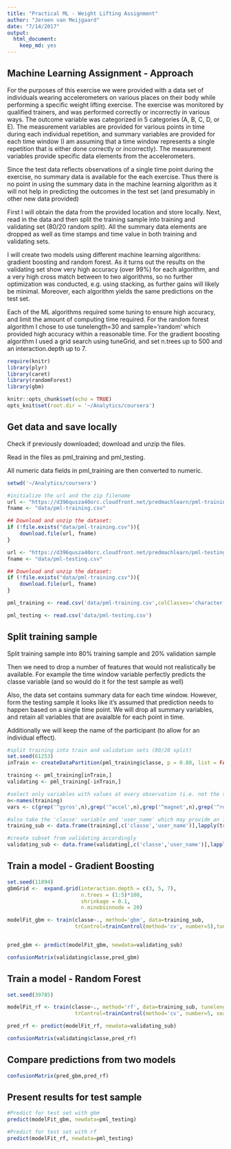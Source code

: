 ```yaml
---
title: "Practical ML - Weight Lifting Assignment"
author: "Jeroen van Meijgaard"
date: "7/14/2017"
output: 
  html_document: 
    keep_md: yes
---
```


## Machine Learning Assignment - Approach

For the purposes of this exercise we were provided with a data set of individuals wearing accelerometers on various places on their body while performing a specific weight lifting exercise. The exercise was monitored by qualified trainers, and was performed correctly or incorrectly in various ways. The outcome variable was categorized in 5 categories (A, B, C, D, or E). The measurement variables are provided for various points in time during each individual repetition, and summary variables are provided for each time window (I am assuming that a time window represents a single repetition that is either done correctly or incorrectly). The measurement variables provide specific data elements from the accelerometers.

Since the test data reflects observations of a single time point during the exercise, no summary data is available for the each exercise. Thus there is no point in using the summary data in the machine learning algorithm as it will not help in predicting the outcomes in the test set (and presumably in other new data provided)

First I will obtain the data from the provided location and store locally. Next, read in the data and then split the training sample into training and validating set (80/20 random split). All the summary data elements are dropped as well as time stamps and time value in both training and validating sets.

I will create two models using different machine learning algorithms: gradient boosting and random forest. As it turns out the results on the validating set show very high accuracy (over 99%) for each algorithm, and a very high cross match between to two algorithms, so no further optimization was conducted, e.g. using stacking, as further gains will likely be minimal. Moreover, each algorithm yields the same predictions on the test set.

Each of the ML algorithms required some tuning to ensure high accuracy, and limit the amount of computing time required. For the random forest algorithm I chose to use tunelength=30 and sample=’random’ which provided high accuracy within a reasonable time. For the gradient boosting algorithm I used a grid search using tuneGrid, and set n.trees up to 500 and an interaction.depth up to 7.


```r
require(knitr)
library(plyr)
library(caret)
library(randomForest)
library(gbm)

knitr::opts_chunk$set(echo = TRUE)
opts_knit$set(root.dir = '~/Analytics/coursera')
```


## Get data and save locally

Check if previously downloaded; download and unzip the files.

Read in the files as pml_training and pml_testing.

All numeric data fields in pml_training are then converted to numeric.

```r

setwd('~/Analytics/coursera')

#initialize the url and the zip filename
url <- "https://d396qusza40orc.cloudfront.net/predmachlearn/pml-training.csv"
fname <- "data/pml-training.csv"

## Download and unzip the dataset:
if (!file.exists("data/pml-training.csv")){ 
    download.file(url, fname)
}

url <- "https://d396qusza40orc.cloudfront.net/predmachlearn/pml-testing.csv"
fname <- "data/pml-testing.csv"

## Download and unzip the dataset:
if (!file.exists("data/pml-training.csv")){ 
    download.file(url, fname)
}

pml_training <- read.csv('data/pml-training.csv',colClasses='character')

pml_testing <- read.csv('data/pml-testing.csv')
```

## Split training sample

Split training sample into 80% training sample and 20% validation sample

Then we need to drop a number of features that would not realistically be available. For example the time window variable perfectly predicts the classe variable (and so would do it for the test sample as well)

Also, the data set contains summary data for each time window. However, form the testing sample it looks like it's assumed that prediction needs to happen based on a single time point. We will drop all summary variables, and retain all variables that are avaialble for each point in time. 

Additionally we will keep the name of the participant (to allow for an individual effect).


```r

#split training into train and validation sets (80/20 split)
set.seed(61253)
inTrain <- createDataPartition(pml_training$classe, p = 0.80, list = FALSE)

training <- pml_training[inTrain,]
validating <- pml_training[-inTrain,]

#select only variables with values at every observation (i.e. not the summary variables)
n<-names(training)
vars <- c(grep('^gyros',n),grep('^accel',n),grep('^magnet',n),grep('^roll',n),grep('^pitch',n),grep('^yaw',n),grep('^total',n))

#also take the 'classe' variable and 'user_name' which may provide an individual effect component
training_sub <- data.frame(training[,c('classe','user_name')],lapply(training[,n[vars]],as.numeric))

#create subset from validating accordingly
validating_sub <- data.frame(validating[,c('classe','user_name')],lapply(validating[,n[vars]],as.numeric))

```
## Train a model - Gradient Boosting


```r
set.seed(11894)
gbmGrid <-  expand.grid(interaction.depth = c(3, 5, 7), 
                        n.trees = (1:5)*100, 
                        shrinkage = 0.1,
                        n.minobsinnode = 20)

modelFit_gbm <- train(classe~., method='gbm', data=training_sub,
                      trControl=trainControl(method='cv', number=5),tuneGrid = gbmGrid)


pred_gbm <- predict(modelFit_gbm, newdata=validating_sub)

confusionMatrix(validating$classe,pred_gbm)
```

## Train a model - Random Forest


```r
set.seed(39785)

modelFit_rf <- train(classe~., method='rf', data=training_sub, tunelength=30,
                      trControl=trainControl(method='cv', number=5, search = 'random'))

pred_rf <- predict(modelFit_rf, newdata=validating_sub)

confusionMatrix(validating$classe,pred_rf)

```


## Compare predictions from two models

```r
confusionMatrix(pred_gbm,pred_rf)
```


## Present results for test sample

```r
#Predict for test set with gbm
predict(modelFit_gbm, newdata=pml_testing)

#Predict for test set with rf
predict(modelFit_rf, newdata=pml_testing)
```
